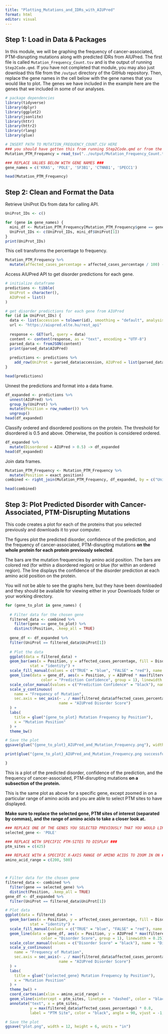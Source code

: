 ```yaml
---
title: "Plotting_Mutations_and_IDRs_with_AIUPred"
format: html
editor: visual
---
```


## Step 1: Load in Data & Packages

In this module, we will be graphing the frequency of cancer-associated, PTM-disrupting mutations along with predicted IDRs from AIUPred. The first file is called `Mutation_Frequency_Count.tsv` and is the output of running `Step2Code.qmd`. If you have not completed that module, you may also just download this file from the `/output` directory of the GitHub repository. Then, replace the gene names in the cell below with the gene names that you would like to plot. The genes we have included in the example here are the genes that we included in some of our analyses.

```r
# package dependencies
library(tidyverse)
library(dplyr)
library(ggplot2)
library(jsonlite)
library(httr)
library(httr2)
library(rlang)
library(glue)

# INSERT PATH TO MUTATION_FREQUENCY_COUNT.CSV HERE
### you should have gotten this from running Step2Code.qmd or from the /output directory ###
Mutation_PTM_Frequency = read_tsv("../output/Mutation_Frequency_Count.tsv")

### REPLACE VALUES BELOW WITH GENE NAMES ###
gene_names = c('KRAS', 'POLE', 'SF3B1', 'CTNNB1', 'SPECC1') 

head(Mutation_PTM_Frequency)
```

## Step 2: Clean and Format the Data

Retrieve UniProt IDs from data for calling API.

```r
UniProt_IDs <- c()

for (gene in gene_names) {
  mini_df <- Mutation_PTM_Frequency[Mutation_PTM_Frequency$gene == gene, ]
  UniProt_IDs <- c(UniProt_IDs, mini_df$UniProt[1])
}
print(UniProt_IDs)
```

This cell transforms the percentage to frequency.

```r
Mutation_PTM_Frequency %>%
  mutate(affected_cases_percentage = affected_cases_percentage / 100) -> Mutation_PTM_Frequency
```

Access AIUPred API to get disorder predictions for each gene.

```r
# initialize dataframe
predictions <- tibble(
  UniProt = character(),
  AIUPred = list()
)

# get disorder predictions for each gene from AIUPred
for (id in UniProt_IDs) {
  data <- list(accession = tolower(id), smoothing = "default", analysis_type = "binding")
  url <- "https://aiupred.elte.hu/rest_api"
  
  response <- GET(url, query = data)
  content <- content(response, as = "text", encoding = "UTF-8")
  parsed_data <- fromJSON(content)
  print(parsed_data$AIUPred)
  
  predictions <- predictions %>%
    add_row(UniProt = parsed_data$accession, AIUPred = list(parsed_data$AIUPred))
}

head(predictions)
```

Unnest the predictions and format into a data frame.

```r
df_expanded <- predictions %>%
  unnest(AIUPred) %>%
  group_by(UniProt) %>%
  mutate(Position = row_number()) %>%
  ungroup()
head(df_expanded)
```

Classify ordered and disordered positions on the protein. The threshold for disordered is 0.5 and above. Otherwise, the position is considered ordered.

```r
df_expanded %>%
  mutate(Disordered = AIUPred > 0.5) -> df_expanded
head(df_expanded)
```

Join data frames.

```r
Mutation_PTM_Frequency <- Mutation_PTM_Frequency %>%
  mutate(Position = exact_position)
combined <- right_join(Mutation_PTM_Frequency, df_expanded, by = c("UniProt", "Position"))

head(combined)
```

## Step 3: Plot Predicted Disorder with Cancer-Associated, PTM-Disrupting Mutations

This code creates a plot for each of the proteins that you selected previously and downloads it to your computer.

The figures plot the predicted disorder, confidence of the prediction, and the frequency of cancer-associated, PTM-disrupting mutations **on the whole protein for each protein previously selected**.

The bars are the mutation frequencies by amino acid position. The bars are colored red (for within a disordered region) or blue (for within an ordered region). The line displays the confidence of the disorder prediction at each amino acid position on the protein.

You will not be able to see the graphs here, but they have been downloaded and they should be available for viewing either in your Downloads folder or your working directory.

```r
for (gene_to_plot in gene_names) {
  
  # Filter data for the chosen gene
  filtered_data <- combined %>%
    filter(gene == gene_to_plot) %>%
    distinct(Position, .keep_all = TRUE)
  
  gene_df <- df_expanded %>%
  filter(UniProt == filtered_data$UniProt[1])
  
  # Plot the data
  ggplot(data = filtered_data) +
  geom_bar(aes(x = Position, y = affected_cases_percentage, fill = Disordered), 
           stat = "identity") + 
  scale_fill_manual(values = c("TRUE" = "blue", "FALSE" = "red"), name = "Within an IDR") +  
  geom_line(data = gene_df, aes(x = Position, y = AIUPred * max(filtered_data$affected_cases_percentage), 
                color = "Prediction Confidence", group = 1), linewidth = 0.25) +
  scale_color_manual(values = c("Prediction Confidence" = "black"), name = "Disorder Prediction") +
  scale_y_continuous(
    name = "Frequency of Mutation",
    sec.axis = sec_axis(~ . / max(filtered_data$affected_cases_percentage), 
                        name = "AIUPred Disorder Score")
  ) +
  labs(
    title = glue("{gene_to_plot} Mutation Frequency by Position"),
    x = "Mutation Position"
  ) + 
  theme_bw()

# Save the plot
ggsave(glue("{gene_to_plot}_AIUPred_and_Mutation_Frequency.png"), width = 12, height = 6, units = "in")

print(glue("{gene_to_plot}_AIUPred_and_Mutation_Frequency.png successfully downloaded"))

}
```

This is a plot of the predicted disorder, confidence of the prediction, and the frequency of cancer-associated, PTM-disrupting mutations **on a subsection of the protein.**

This is the same plot as above for a specific gene, except zoomed in on a particular range of amino acids and you are able to select PTM sites to have displayed.

**Make sure to replace the selected gene, PTM sites of interest (separated by commas), and the range of amino acids to take a closer look at.**

```r
### REPLACE ONE OF THE GENES YOU SELECTED PREVIOUSLY THAT YOU WOULD LIKE TO TAKE A CLOSER LOOK AT ###
selected_gene <- 'POLE'

### REPLACE WITH SPECIFIC PTM-SITES TO DISPLAY ###
ptm_sites = c(425)

### REPLACE WITH A SPECIFIC X-AXIS RANGE OF AMINO ACIDS TO ZOOM IN ON ###
amino_acid_range = c(200, 500)



# Filter data for the chosen gene
filtered_data <- combined %>%
  filter(gene == selected_gene) %>%
  distinct(Position, .keep_all = TRUE)
gene_df <- df_expanded %>%
  filter(UniProt == filtered_data$UniProt[1])

# Plot data
ggplot(data = filtered_data) +
  geom_bar(aes(x = Position, y = affected_cases_percentage, fill = Disordered), 
           stat = "identity") + 
  scale_fill_manual(values = c("TRUE" = "blue", "FALSE" = "red"), name = "Disordered Region") +  
  geom_line(data = gene_df, aes(x = Position, y = AIUPred * max(filtered_data$affected_cases_percentage), 
                color = "Disorder Score", group = 1), linewidth = 0.25) +
  scale_color_manual(values = c("Disorder Score" = "black"), name = "Disorder Prediction") +
  scale_y_continuous(
    name = "Frequency of Mutation",
    sec.axis = sec_axis(~ . / max(filtered_data$affected_cases_percentage), 
                        name = "AIUPred Disorder Score")
  ) +
  labs(
    title = glue("{selected_gene} Mutation Frequency by Position"),
    x = "Mutation Position"
  ) + 
  theme_bw() +
  coord_cartesian(xlim = amino_acid_range) +
  geom_vline(xintercept = ptm_sites, linetype = "dashed", color = "black", size = 0.25) +
  annotate("text", x = ptm_sites,
           y = max(filtered_data$affected_cases_percentage) * 0.8,
           label = "PTM Site", color = "black", angle = 90, vjust = -1, hjust = 1, size = 2.5)

# Save the plot
ggsave("plot.png", width = 12, height = 6, units = "in")
```
